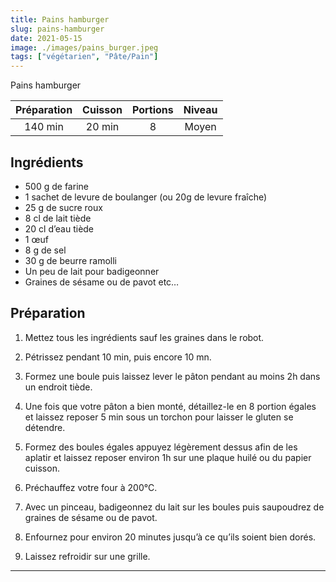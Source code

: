 ```yaml
---
title: Pains hamburger
slug: pains-hamburger
date: 2021-05-15
image: ./images/pains_burger.jpeg
tags: ["végétarien", "Pâte/Pain"]
---
```


<StyledParagraph>Pains hamburger</StyledParagraph>

| Préparation | Cuisson | Portions | Niveau |
| :-: | :-: | :-: | :-: |
| 140 min | 20 min | 8 | Moyen |

## Ingrédients
- <ListItem>500 g de farine</ListItem>
- <ListItem>1 sachet de levure de boulanger (ou 20g de levure fraîche)</ListItem>
- <ListItem>25 g de sucre roux</ListItem>
- <ListItem>8 cl de lait tiède</ListItem>
- <ListItem>20 cl d’eau tiède</ListItem>
- <ListItem>1 œuf</ListItem>
- <ListItem>8 g de sel</ListItem>
- <ListItem>30 g de beurre ramolli</ListItem>
- <ListItem>Un peu de lait pour badigeonner</ListItem>
- <ListItem>Graines de sésame ou de pavot etc…</ListItem>

## Préparation

1. Mettez tous les ingrédients sauf les graines dans le robot.

2. Pétrissez pendant 10 min, puis encore 10 mn.

3. Formez une boule puis laissez lever le pâton pendant au moins 2h dans un endroit tiède.

4. Une fois que votre pâton a bien monté, détaillez-le en 8 portion égales et laissez reposer 5 min sous un torchon pour laisser le gluten se détendre.

5. Formez des boules égales appuyez légèrement dessus afin de les aplatir et laissez reposer environ 1h sur une plaque huilé ou du papier cuisson.

6. Préchauffez votre four à 200°C.

7. Avec un pinceau, badigeonnez du lait sur les boules puis saupoudrez de graines de sésame ou de pavot.

8. Enfournez pour environ 20 minutes jusqu’à ce qu’ils soient bien dorés.

9. Laissez refroidir sur une grille.


---
